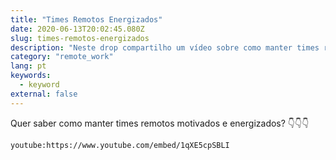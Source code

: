 ```yaml
---
title: "Times Remotos Energizados"
date: 2020-06-13T20:02:45.080Z
slug: times-remotos-energizados
description: "Neste drop compartilho um vídeo sobre como manter times remotos energizados."
category: "remote_work"
lang: pt
keywords:
  - keyword
external: false
---
```



<Drop>

Quer saber como manter times remotos motivados e energizados? 👇👇👇

`youtube:https://www.youtube.com/embed/1qXE5cpSBLI`

</Drop>
